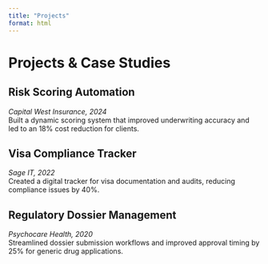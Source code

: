 ```yaml
---
title: "Projects"
format: html
---
```


# Projects & Case Studies

## Risk Scoring Automation  
*Capital West Insurance, 2024*  
Built a dynamic scoring system that improved underwriting accuracy and led to an 18% cost reduction for clients.

## Visa Compliance Tracker  
*Sage IT, 2022*  
Created a digital tracker for visa documentation and audits, reducing compliance issues by 40%.

## Regulatory Dossier Management  
*Psychocare Health, 2020*  
Streamlined dossier submission workflows and improved approval timing by 25% for generic drug applications.
